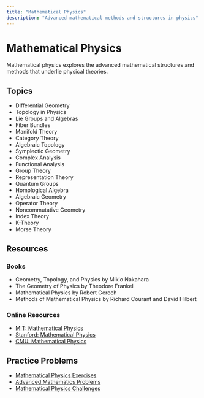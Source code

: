 ```yaml
---
title: "Mathematical Physics"
description: "Advanced mathematical methods and structures in physics"
---
```


# Mathematical Physics

Mathematical physics explores the advanced mathematical structures and methods that underlie physical theories.

## Topics

- Differential Geometry
- Topology in Physics
- Lie Groups and Algebras
- Fiber Bundles
- Manifold Theory
- Category Theory
- Algebraic Topology
- Symplectic Geometry
- Complex Analysis
- Functional Analysis
- Group Theory
- Representation Theory
- Quantum Groups
- Homological Algebra
- Algebraic Geometry
- Operator Theory
- Noncommutative Geometry
- Index Theory
- K-Theory
- Morse Theory

## Resources

### Books

- Geometry, Topology, and Physics by Mikio Nakahara
- The Geometry of Physics by Theodore Frankel
- Mathematical Physics by Robert Geroch
- Methods of Mathematical Physics by Richard Courant and David Hilbert

### Online Resources

- [MIT: Mathematical Physics](https://ocw.mit.edu/courses/mathematics/18-325-topics-in-applied-mathematics-wavelets-and-signal-processing-fall-2003/)
- [Stanford: Mathematical Physics](https://www.coursera.org/learn/mathematical-physics)
- [CMU: Mathematical Physics](https://www.cmu.edu/physics/research/mathematical-physics/)

## Practice Problems

- [Mathematical Physics Exercises](https://www.cornell.edu/courses/physics/mathematical-physics/)
- [Advanced Mathematics Problems](https://www.cmu.edu/physics/research/mathematical-physics/)
- [Mathematical Physics Challenges](https://www.coursera.org/learn/mathematical-physics) 